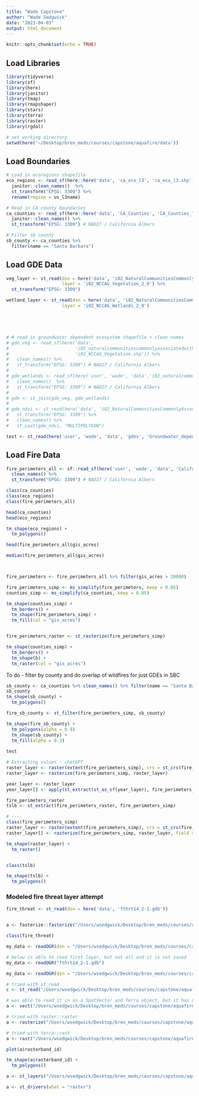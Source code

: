 ```yaml
---
title: "Wade Capstone"
author: "Wade Sedgwick"
date: "2023-04-03"
output: html_document
---
```


```r
knitr::opts_chunk$set(echo = TRUE)
```

## Load Libraries
```r
library(tidyverse)
library(sf)
library(here)
library(janitor)
library(tmap)
library(rmapshaper)
library(stars)
library(terra)
library(raster)
library(rgdal)
```

```r
# set working directory
setwd(here('~/Desktop/bren_meds/courses/capstone/aquafire/data'))
```

## Load Boundaries
```r
# Load in ecoregions shapefile
eco_regions <- read_sf(here::here('data', 'ca_eco_l3', 'ca_eco_l3.shp')) %>% 
  janitor::clean_names()  %>% 
  st_transform("EPSG: 3309") %>% 
  rename(region = us_l3name)

# Read in CA county boundaries
ca_counties <- read_sf(here::here('data', 'CA_Counties', 'CA_Counties_TIGER2016.shp')) %>% 
  janitor::clean_names() %>% 
  st_transform("EPSG: 3309") # NAD27 / California Albers

# Filter sb county
sb_county <- ca_counties %>% 
  filter(name == "Santa Barbara")
```

## Load GDE Data
```r
veg_layer <- st_read(dsn = here('data', 'i02_NaturalCommunitiesCommonlyAssociatedwithGroundwater_v2_0.gdb'),
                     layer = 'i02_NCCAG_Vegetation_2_0') %>% 
  st_transform("EPSG: 3309")

wetland_layer <- st_read(dsn = here('data', 'i02_NaturalCommunitiesCommonlyAssociatedwithGroundwater_v2_0.gdb'),
                     layer = 'i02_NCCAG_Wetlands_2_0')





# # read in groundwater dependent ecosystem shapefile + clean names
# gde_veg <- read_sf(here('data',
#                         'i02_naturalcommunitiescommonlyassociatedwithgroundwater',
#                         'i02_NCCAG_Vegetation.shp')) %>%
#   clean_names() %>%
#   st_transform("EPSG: 3309") # NAD27 / California Albers
# 
# gde_wetlands <- read_sf(here('user', 'wade', 'data','i02_naturalcommunitiescommonlyassociatedwithgroundwater','i02_NCCAG_Wetlands.shp')) %>%
#   clean_names()  %>%
#   st_transform("EPSG: 3309") # NAD27 / California Albers
# 
# gde <- st_join(gde_veg, gde_wetlands)
# 
# gde_ndvi <- st_read(here('data', 'i02_NaturalCommunitiesCommonlyAssociatedwithGroundwater_v2_0.gdb')) %>%
#   st_transform("EPSG: 3309") %>%
#   clean_names() %>%
#   st_cast(gde_ndvi, "MULTIPOLYGON")

test <- st_read(here('user', 'wade', 'data', 'gdes', 'Groundwater_dependent_ecosystems_summary.shp'))

```

## Load Fire Data
```r
fire_perimeters_all <- sf::read_sf(here('user', 'wade', 'data', 'California_Fire_Perimeters_all', 'California_Fire_Perimeters_all.shp')) %>% 
  clean_names() %>% 
  st_transform("EPSG: 3309") # NAD27 / California Albers
```


```r
class(ca_counties)
class(eco_regions)
class(fire_perimeters_all)

head(ca_counties)
head(eco_regions)

tm_shape(eco_regions) +
  tm_polygons()

head(fire_perimeters_all$gis_acres)

median(fire_perimeters_all$gis_acres)



fire_perimeters <- fire_perimeters_all %>% filter(gis_acres > 20000)

fire_perimeters_simp <- ms_simplify(fire_perimeters, keep = 0.05)
counties_simp <- ms_simplify(ca_counties, keep = 0.05)

tm_shape(counties_simp) +
  tm_borders() +
  tm_shape(fire_perimeters_simp) +
  tm_fill(col = "gis_acres")


fire_perimeters_raster <- st_rasterize(fire_perimeters_simp)

tm_shape(counties_simp) +
  tm_borders() +
  tm_shape(b) +
  tm_raster(col = "gis_acres")

```

To do - filter by county and do overlap of wildfires for just GDEs in SBC


```r
sb_county <- ca_counties %>% clean_names() %>% filter(name == "Santa Barbara")
sb_county
tm_shape(sb_county) +
  tm_polygons()

fire_sb_county <- st_filter(fire_perimeters_simp, sb_county)

tm_shape(fire_sb_county) +
  tm_polygons(alpha = 0.9)
  tm_shape(sb_county) +
  tm_fill(alpha = 0.3)
  
test

# Extracting values - chatGPT
raster_layer <- raster(extent(fire_perimeters_simp), crs = st_crs(fire_perimeters_simp))
raster_layer <- rasterize(fire_perimeters_simp, raster_layer)

year_layer <- raster_layer
year_layer[] <- apply(st_extract(st_as_sf(year_layer), fire_perimeters_simp, "max"), 1, max)

fire_perimeters_raster
tslb <- st_extract(fire_perimeters_raster, fire_perimeters_simp)

# ----
class(fire_perimeters_simp)
raster_layer <- raster(extent(fire_perimeters_simp), crs = st_crs(fire_perimeters_simp))
raster_layer[] <- rasterize(fire_perimeters_simp, raster_layer, field = "year")

tm_shape(raster_layer) +
  tm_raster()


class(tslb)

tm_shape(tslb) +
  tm_polygons()

```

### Modeled fire threat layer attempt

```r

fire_threat <- st_read(dsn = here('data', 'fthrt14_2-1.gdb'))


a <- fasterize::fasterize("/Users/wsedgwick/Desktop/bren_meds/courses/capstone/aquafire/data/fthrt14_2-1.gdb/fras_blk_fthrt14_2")

class(fire_threat)

my_data <- readOGR(dsn = "/Users/wsedgwick/Desktop/bren_meds/courses/capstone/aquafire/data", layer = "fthrt14_2-1.gdb")

# below is able to read first layer, but not all and it is not saved
my_data <- readOGR("fthrt14_2-1.gdb")

my_data <- readOGR(dsn = "/Users/wsedgwick/Desktop/bren_meds/courses/capstone/aquafire/data/fthrt14_2-1.gdb", layer = "a0000000a.gdbtable")

# tried with st_read
c <- st_read("/Users/wsedgwick/Desktop/bren_meds/courses/capstone/aquafire/data/fthrt14_2-1.gdb", layer = "fras_blk_fthrt14_2")

# was able to read it in as a SpatVector and Terra object, but it has no geometries
a <- vect("/Users/wsedgwick/Desktop/bren_meds/courses/capstone/aquafire/data/fthrt14_2-1.gdb", layer = "fras_blk_fthrt14_2")

# tried with raster::raster
a <- rasterize("/Users/wsedgwick/Desktop/bren_meds/courses/capstone/aquafire/data/fthrt14_2-1.gdb/fras_blk_fthrt14_2")

# tried with terra::rast
a <- rast("/Users/wsedgwick/Desktop/bren_meds/courses/capstone/aquafire/data/fthrt14_2-1.gdb/a0000000a.gdbtable")

plot(a$rasterband_id)

tm_shape(a$rasterband_id) +
  tm_polygons()

a <- st_layers("/Users/wsedgwick/Desktop/bren_meds/courses/capstone/aquafire/data/fthrt14_2-1.gdb/fras_blk_fthrt14_2")

a <- st_drivers(what = "raster")



```



